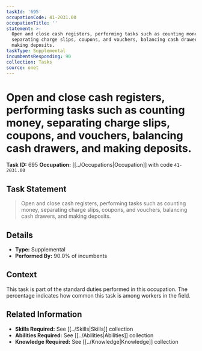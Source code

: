 ```yaml
---
taskId: '695'
occupationCode: 41-2031.00
occupationTitle: ''
statement: >-
  Open and close cash registers, performing tasks such as counting money,
  separating charge slips, coupons, and vouchers, balancing cash drawers, and
  making deposits.
taskType: Supplemental
incumbentsResponding: 90
collection: Tasks
source: onet
---
```

# Open and close cash registers, performing tasks such as counting money, separating charge slips, coupons, and vouchers, balancing cash drawers, and making deposits.

**Task ID:** 695
**Occupation:** [[../Occupations|Occupation]] with code `41-2031.00`

## Task Statement

> Open and close cash registers, performing tasks such as counting money, separating charge slips, coupons, and vouchers, balancing cash drawers, and making deposits.

## Details

- **Type:** Supplemental
- **Performed By:** 90.0% of incumbents

## Context

This task is part of the standard duties performed in this occupation. The percentage indicates how common this task is among workers in the field.

## Related Information

- **Skills Required:** See [[../Skills|Skills]] collection
- **Abilities Required:** See [[../Abilities|Abilities]] collection
- **Knowledge Required:** See [[../Knowledge|Knowledge]] collection
